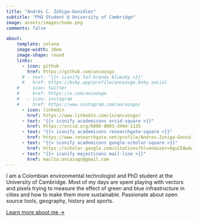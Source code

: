 ```yaml
---
title: "Andrés C. Zúñiga-González"
subtitle: "PhD Student @ University of Cambridge"
image: assets/images/home.png
comments: false

about:
    template: solana 
    image-width: 30em
    image-shape: round
    links: 
      - icon: github
        href: https://github.com/ancazugo
      # - text: "{{< iconify fa7-brands bluesky >}}"
      #   href: https://bsky.app/profile/ancazugo.bsky.social
    #   - icon: twitter
    #     href: https://x.com/ancazugo
    #   - icon: instagram
    #     href: https://www.instagram.com/ancazugo/
      - icon: linkedin
        href: https://www.linkedin.com/in/ancazugo/
      - text: "{{< iconify academicons orcid-square >}}"
        href: https://orcid.org/0000-0003-3494-1135
      - text: "{{< iconify academicons researchgate-square >}}"
        href: https://www.researchgate.net/profile/Andres-Zuniga-Gonzalez
      - text: "{{< iconify academicons google-scholar-square >}}"
        href: https://scholar.google.com/citations?hl=en&user=9guCE0wAAAAJ
      - text: "{{< iconify majesticons mail-line >}}"
        href: mailto:ancazugo@gmail.com
---
```


::: {#hero-heading}

I am a Colombian environmental technologist and PhD student at the University of Cambridge. Most of my days are spent playing with vectors and pixels trying to measure the effect of green and blue infrastructure in cities and how to make them more sustainable. Passionate about open source tools, geography, history and sports.

[Learn more about me &rarr;](/about.qmd)
:::